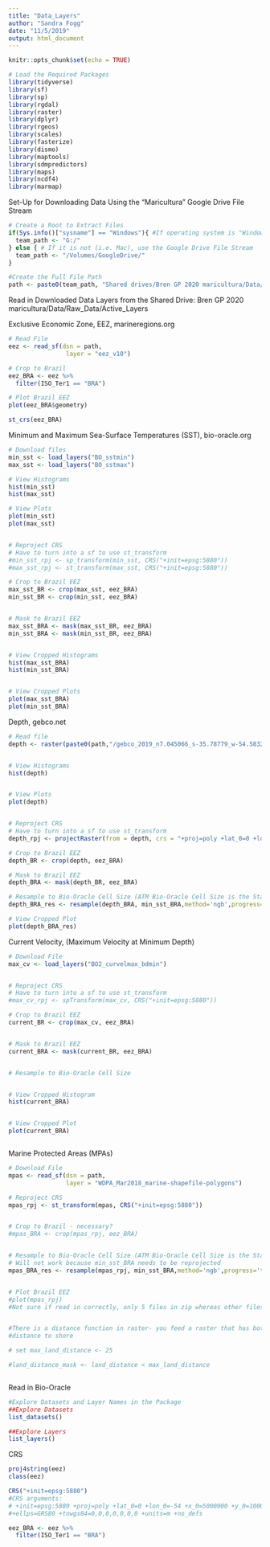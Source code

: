 ```yaml
---
title: "Data_Layers"
author: "Sandra Fogg"
date: "11/5/2019"
output: html_document
---
```


```r
knitr::opts_chunk$set(echo = TRUE)
```


```r
# Load the Required Packages
library(tidyverse)
library(sf)
library(sp)
library(rgdal)
library(raster)
library(dplyr)
library(rgeos)
library(scales)
library(fasterize)
library(dismo)
library(maptools)
library(sdmpredictors)
library(maps)
library(ncdf4)
library(marmap)
```


Set-Up for Downloading Data Using the "Maricultura" Google Drive File Stream
```r
# Create a Root to Extract Files 
if(Sys.info()["sysname"] == "Windows"){ #If operating system is "Windows" use G: Drive
  team_path <- "G:/"
} else { # If it is not (i.e. Mac), use the Google Drive File Stream
  team_path <- "/Volumes/GoogleDrive/"
}

#Create the Full File Path
path <- paste0(team_path, "Shared drives/Bren GP 2020 maricultura/Data/Raw_Data/Active_Data_Layers")

```


Read in Downloaded Data Layers from the Shared Drive: Bren GP 2020 maricultura/Data/Raw_Data/Active_Layers

Exclusive Economic Zone, EEZ, marineregions.org
```r

# Read File
eez <- read_sf(dsn = path,
                layer = "eez_v10")

# Crop to Brazil
eez_BRA <- eez %>% 
  filter(ISO_Ter1 == "BRA")

# Plot Brazil EEZ
plot(eez_BRA$geometry)

st_crs(eez_BRA)

```

Minimum and Maximum Sea-Surface Temperatures (SST), bio-oracle.org
```r
# Download files
min_sst <- load_layers("BO_sstmin")
max_sst <- load_layers("BO_sstmax")

# View Histograms
hist(min_sst)
hist(max_sst)

# View Plots
plot(min_sst)
plot(max_sst)


# Reproject CRS
# Have to turn into a sf to use st_transform
#min_sst_rpj <- sp_transform(min_sst, CRS("+init=epsg:5880"))
#max_sst_rpj <- st_transform(max_sst, CRS("+init=epsg:5880"))

# Crop to Brazil EEZ
max_sst_BR <- crop(max_sst, eez_BRA)
min_sst_BR <- crop(min_sst, eez_BRA)


# Mask to Brazil EEZ
max_sst_BRA <- mask(max_sst_BR, eez_BRA)
min_sst_BRA <- mask(min_sst_BR, eez_BRA)


# View Cropped Histograms
hist(max_sst_BRA)
hist(min_sst_BRA)


# View Cropped Plots
plot(max_sst_BRA)
plot(min_sst_BRA)

```

Depth, gebco.net
```r
# Read file
depth <- raster(paste0(path,"/gebco_2019_n7.045066_s-35.78779_w-54.58321_e-26.01452.tif"))


# View Histograms
hist(depth)


# View Plots
plot(depth)


# Reproject CRS
# Have to turn into a sf to use st_transform
depth_rpj <- projectRaster(from = depth, crs = "+proj=poly +lat_0=0 +lon_0=-54 +x_0=5000000 +y_0=10000000 +ellps=GRS80 +towgs84=0,0,0,0,0,0,0 +units=m +no_defs", method = "bilinear")

# Crop to Brazil EEZ 
depth_BR <- crop(depth, eez_BRA)

# Mask to Brazil EEZ
depth_BRA <- mask(depth_BR, eez_BRA)

# Resample to Bio-Oracle Cell Size (ATM Bio-Oracle Cell Size is the Standard)
depth_BRA_res <- resample(depth_BRA, min_sst_BRA,method='ngb',progress='text')

# View Cropped Plot
plot(depth_BRA_res)

```


Current Velocity, (Maximum Velocity at Minimum Depth)
```r
# Download File 
max_cv <- load_layers("BO2_curvelmax_bdmin")


# Reproject CRS
# Have to turn into a sf to use st_transform
#max_cv_rpj <- spTransform(max_cv, CRS("+init=epsg:5880"))

# Crop to Brazil EEZ
current_BR <- crop(max_cv, eez_BRA)


# Mask to Brazil EEZ
current_BRA <- mask(current_BR, eez_BRA)


# Resample to Bio-Oracle Cell Size


# View Cropped Histogram
hist(current_BRA)


# View Cropped Plot
plot(current_BRA)



```



Marine Protected Areas (MPAs)
```r
# Download File
mpas <- read_sf(dsn = path,
                layer = "WDPA_Mar2018_marine-shapefile-polygons")

# Reproject CRS
mpas_rpj <- st_transform(mpas, CRS("+init=epsg:5880"))


# Crop to Brazil - necessary?
#mpas_BRA <- crop(mpas_rpj, eez_BRA)


# Resample to Bio-Oracle Cell Size (ATM Bio-Oracle Cell Size is the Standard)
# Will not work because min_sst_BRA needs to be reprojected
mpas_BRA_res <- resample(mpas_rpj, min_sst_BRA,method='ngb',progress='text')


# Plot Brazil EEZ
#plot(mpas_rpj)
#Not sure if read in correctly, only 5 files in zip whereas other files zips have 8


#There is a distance function in raster- you feed a raster that has both values and NAs nd it returns raster that calculates distance to nearest non NA cell
#distance to shore

# set max_land_distance <- 25

#land_distance_mask <- land_distance < max_land_distance



```



Read in Bio-Oracle
```r
#Explore Datasets and Layer Names in the Package 
##Explore Datasets
list_datasets() 

##Explore Layers
list_layers() 

```



CRS
```r
proj4string(eez)
class(eez)

CRS("+init=epsg:5880")
#CRS arguments:
# +init=epsg:5880 +proj=poly +lat_0=0 +lon_0=-54 +x_0=5000000 +y_0=10000000
#+ellps=GRS80 +towgs84=0,0,0,0,0,0,0 +units=m +no_defs 

eez_BRA <- eez %>% 
  filter(ISO_Ter1 == "BRA")
```





